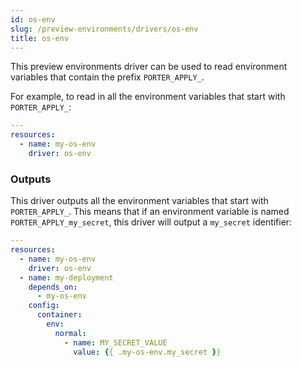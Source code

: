 ```yaml
---
id: os-env
slug: /preview-environments/drivers/os-env
title: os-env
---
```


This preview environments driver can be used to read environment variables that contain the prefix `PORTER_APPLY_`.

For example, to read in all the environment variables that start with `PORTER_APPLY_`:

```yaml
---
resources:
  - name: my-os-env
    driver: os-env
```

### Outputs

This driver outputs all the environment variables that start with `PORTER_APPLY_`. This means that if an environment variable is named `PORTER_APPLY_my_secret`, this driver will output a `my_secret` identifier:

```yaml
---
resources:
  - name: my-os-env
    driver: os-env
  - name: my-deployment
    depends_on:
      - my-os-env
    config:
      container:
        env:
          normal:
            - name: MY_SECRET_VALUE
              value: {{ .my-os-env.my_secret }}
```
